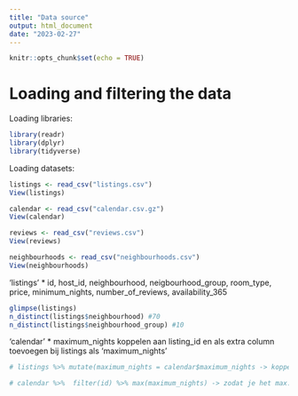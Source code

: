 ```yaml
---
title: "Data source"
output: html_document
date: "2023-02-27"
---
```


```r
knitr::opts_chunk$set(echo = TRUE)
```

# Loading and filtering the data

Loading libraries:
```r
library(readr)
library(dplyr)
library(tidyverse)
```

Loading datasets:
```r
listings <- read_csv("listings.csv")
View(listings)

calendar <- read_csv("calendar.csv.gz")
View(calendar)

reviews <- read_csv("reviews.csv")
View(reviews)

neighbourhoods <- read_csv("neighbourhoods.csv")
View(neighbourhoods)
```


'listings'
* id, host_id, neighbourhood, neigbourhood_group, room_type, price, minimum_nights, number_of_reviews, availability_365
```r
glimpse(listings)
n_distinct(listings$neighbourhood) #70
n_distinct(listings$neighbourhood_group) #10
```

'calendar'
* maximum_nights koppelen aan listing_id en als extra column toevoegen bij listings als 'maximum_nights'

```r
# listings %>% mutate(maximum_nights = calendar$maximum_nights -> koppel aan listing_id op 31-12-2022)

# calendar %>%  filter(id) %>% max(maximum_nights) -> zodat je het max. maximum_nights krijgt
```

